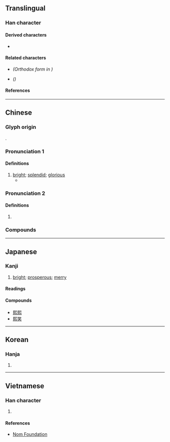 {{also|煕|熈|𤋮|凞|焈}}
{{character info/new}}
==Translingual==

===Han character===
{{Han char|rn=86|rad=火|as=10|sn=14|four=77331|canj=SUF,XSUF|ids=⿱⿰𦣞巳灬}} <!-- Note: 巸 has two different forms -->

====Derived characters====
* {{l|mul|[[𠘕]], [[𡁱]], [[㜯]], [[𤀠]], [[𤐤]], [[𩟄]], [[𬞭]], [[𭙼]]}}

====Related characters====
* {{l|mul|[[煕]]}} ''(Orthodox form in {{w|Kangxi dictionary}})''
* {{l|mul|[[熈]], [[𤋮]], [[凞]], [[焈]]}} ''({{w|Variant Chinese character|Variant forms}})''

====References====
{{Han ref|kx=0678.161|hdz=32226.060|uh=7199}}

----

==Chinese==
{{zh-forms|alt=焈,熈,煕,𤋮,凞}}

===Glyph origin===
{{Han etym}}
{{Han compound|巸|火|c1=p|c2=s|t2=fire|ls=psc|alt2=灬}}.

===Pronunciation 1===
{{zh-pron
|m=xī
|c=hei1
|h=gd=hi1
|mn=hi
|mn-t=hi1
|mc=y
|oc=y
|cat=a,v
}}

====Definitions====
{{zh-hanzi}}

# [[bright]]; [[splendid]]; [[glorious]]
#* {{zh-x|穆穆 文 王、於 緝 '''熙''' 敬 止|Profound was king Wen; Oh! continuous and '''bright''' was his feeling of reverence}}

===Pronunciation 2===
{{zh-pron
|m=yí
|c=
|mc=
|oc=
|cat=pn
}}

====Definitions====
{{zh-hanzi}}

# {{surname|lang=zh}} {{attention|zh|some websites claim this belongs to 煕}}

===Compounds===
{{zh-der|光熙|劉熙|太熙|孔祥熙|康熙|康熙字典|徐熙|民熙物阜|淳熙|淳熙閣帖|熙來攘往|熙寧|熙怡|熙攘|熙春|熙朝|熙洽|熙熙|熙熙壤壤|熙熙攘攘|熙熙融融|物阜民熙|王熙鳳|緝熙|郭熙|重熙|重熙累洽|雍熙|熙和|熙提}}

----

==Japanese==

===Kanji===
{{ja-kanji|grade=|rs=火10}}

# [[bright]]; [[prosperous]]; [[merry]]

====Readings====
{{ja-readings
|goon=き
|kanon=き
|kun=ひかり, ひかる
}}

====Compounds====
* [[熙熙]]
* [[熙笑]]

----

==Korean==

===Hanja===
{{ko-hanja|hangeul=희|eumhun=|rv=hui|mr=hŭi|y=huy}}

# {{defn|lang=ko|sort=火10}}

----

==Vietnamese==

===Han character===
{{vi-hantu|rs=火10|[[hy]], [[hi]]}}

# {{defn|lang=vi|sort=火10}}

====References====
* [http://nomfoundation.org/common/nom_details.php?codepoint=7199 Nom Foundation]